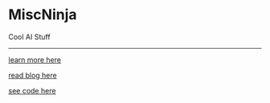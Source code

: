 # MiscNinja
Cool AI Stuff

----------

[learn more here](/docs/intro)

[read blog here](/blog)

[see code here](https://github.com/MiscNinjaOrg)